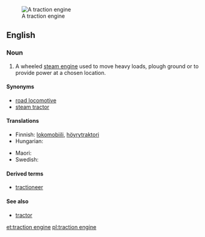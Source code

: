[[Image:CASE Black Lady vr.jpg|thumb|A traction engine]]
==English==
{{wikipedia}}

===Noun===
{{en-noun|head=[[traction]] [[engine]]}}

# A wheeled [[steam engine]] used to move heavy loads, plough ground or to provide power at a chosen location.

====Synonyms====
* [[road locomotive]]
* [[steam tractor]]

====Translations====
{{trans-top|steam engine}}
* Finnish: [[lokomobiili]], [[höyrytraktori]]
* Hungarian: {{t-|hu|lokomobil}}
{{trans-mid}}
* Maori: {{t|mi|tarakihana}}
* Swedish: {{t-|sv|lokomobil|c}}
{{trans-bottom}}

====Derived terms====
* [[tractioneer]]

====See also====
* [[tractor]]

[[et:traction engine]]
[[pl:traction engine]]